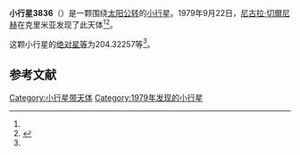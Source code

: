 {{Infobox planet
| bgcolour = #FFFFC0
| name = 3836 Lem
| symbol = 
| image = 
| caption = 
| discovery = yes
| discovery_ref = 
| discoverer = [[尼古拉·切爾尼赫|尼古拉·切爾尼赫]]
| discovery_site = [[克里米亚|克里米亚]] 
| discovered = 1979年9月22日
| designations = yes
| mp_name = 
| named_after = 
| alt_names = 1979 SR9/ 1985 JC1 / 1985 JH1
| mp_category = [[主带小行星|主带小行星]]
| orbit_ref = <ref name="a">[http://ssd.jpl.nasa.gov/sbdb.cgi?sstr=3836 3836 Lem] {{Wayback|url=http://ssd.jpl.nasa.gov/sbdb.cgi?sstr=3836 |date=20200917215056 }}，小行星數據庫瀏覽器（JPL Small-Body Database Browser）－[[美国国家航空航天局|美国国家航空航天局]]喷气推进实验室</ref>
| epoch = 2456400.5 (2013年4月18日更新)
| aphelion = {{convert|2.5655987|AU|km|3|abbr=on|lk=out}}
| perihelion = {{convert|1.9103541|AU|km|3|abbr=on}}
| semimajor = {{convert|2.2379764|AU|km|3|abbr=on}}
| eccentricity = 0.1463922
| period = 1222.873939 [[日|日]]<br />3.35[[儒略年|儒略年]]
| avg_speed = 
| inclination = 2.03813
| asc_node = 78.18971
| mean_anomaly = 
| arg_peri = 204.32257
| satellites = 
| physical_characteristics = yes
| dimensions = 
| mass = 
| density = 
| surface_grav = 
| escape_velocity = 
| sidereal_day = 
| axial_tilt = 
| pole_ecliptic_lat = 
| pole_ecliptic_lon = 
| albedo = 
| temperatures= 
| temp_name1 = 
| mean_temp_1 = 
| max_temp_1 = 
| temp_name2 = 
| max_temp_2 = 
| spectral_type = 
| abs_magnitude = 204.32257
}}

'''小行星3836'''（{{lang-en|3836 Lem}}）是一颗围绕[[太阳|太阳]][[公转|公转]]的[[小行星|小行星]]。1979年9月22日，[[尼古拉·切爾尼赫|尼古拉·切爾尼赫]]在克里米亚发现了此天体<ref name="a" /><ref>{{cite news|title=小行星列表|url=http://cfa-www.harvard.edu/iau/lists/NumberedMPs.txt|accessdate=2013-07-08|newspaper=哈佛大学|archive-date=2008-05-17|archive-url=https://web.archive.org/web/20080517010638/http://cfa-www.harvard.edu/iau/lists/NumberedMPs.txt|dead-url=no}}</ref>。

这颗小行星的[[绝对星等|绝对星等]]为204.32257等<ref name="a" />。

==参考文献==
{{reflist}}
{{Minor Planet Number|[[小行星3835|小行星3835]]|[[小行星3837|小行星3837]]}}

{{小天体}}

[[Category:小行星带天体|Category:小行星带天体]]
[[Category:1979年发现的小行星|Category:1979年发现的小行星]]

{{asteroid-stub}}